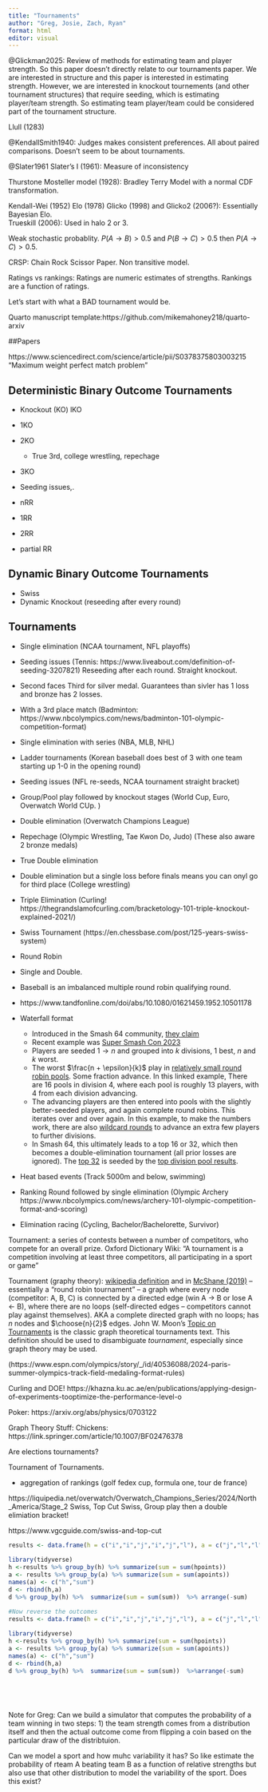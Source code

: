```yaml
---
title: "Tournaments"
author: "Greg, Josie, Zach, Ryan"
format: html
editor: visual
---
```


@Glickman2025: Review of methods for estimating team and player strength. So this paper doesn't directly relate to our tournaments paper.  We are interested in structure and this paper is interested in estimating strength.  However, we are interested in knockout tournements (and other tournament structures) that require seeding, which is estimating player/team strength.  So estimating team player/team could be considered part of the tournament structure.  

Llull (1283)

@KendallSmith1940: Judges makes consistent preferences.
All about paired comparisons.  Doesn't seem to be about tournaments.  

@Slater1961 Slater's I (1961): Measure of inconsistency

Thurstone Mosteller model (1928): Bradley Terry Model with a normal CDF transformation.

Kendall-Wei (1952) Elo (1978) Glicko (1998) and Glicko2 (2006?): Essentially Bayesian Elo.\
Trueskill (2006): Used in halo 2 or 3.

Weak stochastic probablity. $P(A \rightarrow B) > 0.5$ and $P(B \rightarrow C) > 0.5$ then $P(A \rightarrow C) > 0.5$.

CRSP: Chain Rock Scissor Paper. Non transitive model.

Ratings vs rankings: Ratings are numeric estimates of strengths. Rankings are a function of ratings.

Let's start with what a BAD tournament would be.

Quarto manuscript template:https://github.com/mikemahoney218/quarto-arxiv

##Papers

https://www.sciencedirect.com/science/article/pii/S0378375803003215 "Maximum weight perfect match problem"

## Deterministic Binary Outcome Tournaments

-   Knockout (KO) lKO

-   1KO

-   2KO

    -   True 3rd, college wrestling, repechage

-   3KO

-   Seeding issues,.

-   nRR

-   1RR

-   2RR

-   partial RR

## Dynamic Binary Outcome Tournaments

-   Swiss
-   Dynamic Knockout (reseeding after every round)

## Tournaments

-   Single elimination (NCAA tournament, NFL playoffs)

-   Seeding issues (Tennis: https://www.liveabout.com/definition-of-seeding-3207821) Reseeding after each round. Straight knockout.\

-   Second faces Third for silver medal. Guarantees than sivler has 1 loss and bronze has 2 losses.\

-   With a 3rd place match (Badminton: https://www.nbcolympics.com/news/badminton-101-olympic-competition-format)

-   Single elimination with series (NBA, MLB, NHL)

-   Ladder tournaments (Korean baseball does best of 3 with one team starting up 1-0 in the opening round)

-   Seeding issues (NFL re-seeds, NCAA tournament straight bracket)

-   Group/Pool play followed by knockout stages (World Cup, Euro, Overwatch World CUp. )

-   Double elimination (Overwatch Champions League)

-   Repechage (Olympic Wrestling, Tae Kwon Do, Judo) (These also aware 2 bronze medals)

-   True Double elimination

-   Double elimination but a single loss before finals means you can onyl go for third place (College wrestling)

-   Triple Elimination (Curling! https://thegrandslamofcurling.com/bracketology-101-triple-knockout-explained-2021/)

-   Swiss Tournament (https://en.chessbase.com/post/125-years-swiss-system)

-   Round Robin

-   Single and Double.\

-   Baseball is an imbalanced multiple round robin qualifying round.

-   https://www.tandfonline.com/doi/abs/10.1080/01621459.1952.10501178

-   Waterfall format

    -   Introduced in the Smash 64 community, [they claim](https://thesmashwriter.wordpress.com/2017/04/24/what-is-a-waterfall-bracket/)
    -   Recent example was [Super Smash Con 2023](https://www.start.gg/tournament/super-smash-con-2023/event/64-1v1-singles/overview)
    -   Players are seeded $1 \rightarrow n$ and grouped into $k$ divisions, 1 best, $n$ and $k$ worst.
    -   The worst $\frac{n + \epsilon}{k}$ play in [relatively small round robin pools](https://www.start.gg/tournament/super-smash-con-2023/event/64-1v1-singles/brackets/1184919/1833431). Some fraction advance. In this linked example, There are 16 pools in division 4, where each pool is roughly 13 players, with 4 from each division advancing.
    -   The advancing players are then entered into pools with the slightly better-seeded players, and again complete round robins. This iterates over and over again. In this example, to make the numbers work, there are also [wildcard rounds](https://www.start.gg/tournament/super-smash-con-2023/event/64-1v1-singles/brackets/1184927/1833460) to advance an extra few players to further divisions.
    -   In Smash 64, this ultimately leads to a top 16 or 32, which then becomes a double-elimination tournament (all prior losses are ignored). The [top 32](https://www.start.gg/tournament/super-smash-con-2023/event/64-1v1-singles/brackets/1184923/1833456) is seeded by the [top division pool results](https://www.start.gg/tournament/super-smash-con-2023/event/64-1v1-singles/brackets/1184922/1833451).

-   Heat based events (Track 5000m and below, swimming)

-   Ranking Round followed by single elimination (Olympic Archery https://www.nbcolympics.com/news/archery-101-olympic-competition-format-and-scoring)

-   Elimination racing (Cycling, Bachelor/Bachelorette, Survivor)

Tournament: a series of contests between a number of competitors, who compete for an overall prize. Oxford Dictionary Wiki: "A tournament is a competition involving at least three competitors, all participating in a sport or game"

Tournament (graphy theory): [wikipedia definition](https://en.wikipedia.org/wiki/Tournament_(graph_theory)) and in [McShane (2019)](https://scholar.smu.edu/hum_sci_statisticalscience_etds/13/) -- essentially a "round robin tournament" -- a graph where every node (competitor: A, B, C) is connected by a directed edge (win A -\> B or lose A \<- B), where there are no loops (self-directed edges -- competitors cannot play against themselves). AKA a complete directed graph with no loops; has $n$ nodes and $\choose{n}{2}$ edges. John W. Moon's [Topic on Tournaments](https://www.gutenberg.org/ebooks/42833) is the classic graph theoretical tournaments text. This definition should be used to disambiguate *tournament*, especially since graph theory may be used.

(https://www.espn.com/olympics/story/\_/id/40536088/2024-paris-summer-olympics-track-field-medaling-format-rules)

Curling and DOE! https://khazna.ku.ac.ae/en/publications/applying-design-of-experiments-tooptimize-the-performance-level-o

Poker: https://arxiv.org/abs/physics/0703122

Graph Theory Stuff: Chickens: https://link.springer.com/article/10.1007/BF02476378

Are elections tournaments?

Tournament of Tournaments.

-   aggregation of rankings (golf fedex cup, formula one, tour de france)

https://liquipedia.net/overwatch/Overwatch_Champions_Series/2024/North_America/Stage_2 Swiss, Top Cut Swiss, Group play then a double elimiation bracket!

https://www.vgcguide.com/swiss-and-top-cut

```r
results <- data.frame(h = c("i","i","j","i","j","l"), a = c("j","l","l","k","k","k"), hpoints = c(3,3,3,1,1,1), apoints = c(0,0,0,1,1,1))
                
library(tidyverse)     
h <-results %>% group_by(h) %>% summarize(sum = sum(hpoints))  
a <- results %>% group_by(a) %>% summarize(sum = sum(apoints)) 
names(a) <- c("h","sum")
d <- rbind(h,a)
d %>% group_by(h) %>%  summarize(sum = sum(sum))  %>% arrange(-sum)

#Now reverse the outcomes
results <- data.frame(h = c("i","i","j","i","j","l"), a = c("j","l","l","k","k","k"), hpoints = c(0,0,0,1,1,1), apoints = c(3,3,3,1,1,1))
                
library(tidyverse)     
h <-results %>% group_by(h) %>% summarize(sum = sum(hpoints))  
a <- results %>% group_by(a) %>% summarize(sum = sum(apoints)) 
names(a) <- c("h","sum")
d <- rbind(h,a)
d %>% group_by(h) %>%  summarize(sum = sum(sum))  %>%arrange(-sum)


                 
                     
```

Note for Greg: Can we build a simulator that computes the probability of a team winning in two steps: 1) the team strength comes from a distribution itself and then the actual outcome come from flipping a coin based on the particular draw of the distribtuion.

Can we model a sport and how muhc variability it has? So like estimate the probability of rteam A beating team B as a function of relative strengths but also use that other distribution to model the variability of the sport. Does this exist?
